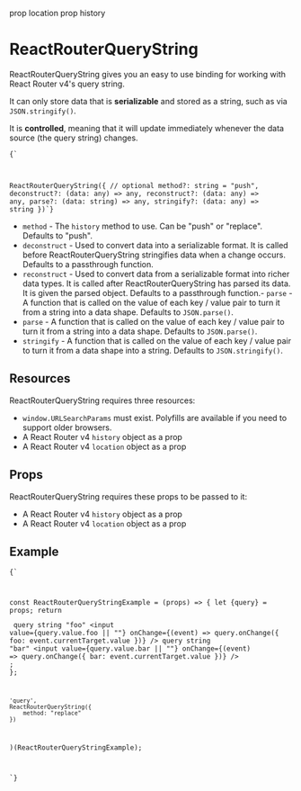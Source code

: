 prop location
prop history

# ReactRouterQueryString

<ReactRouterQueryStringExample location={location} history={history} />

ReactRouterQueryString gives you an easy to use binding for working with React Router v4's query string.

It can only store data that is **serializable** and stored as a string, such as via `JSON.stringify()`.

It is **controlled**, meaning that it will update immediately whenever the data source (the query string) changes.

<Code language="jsx">{`

ReactRouterQueryString({
    // optional
    method?: string = "push",
    deconstruct?: (data: any) => any,
    reconstruct?: (data: any) => any,
    parse?: (data: string) => any,
    stringify?: (data: any) => string
})`}</Code>

- `method` - The `history` method to use. Can be "push" or "replace". Defaults to "push".
- `deconstruct` - Used to convert data into a serializable format. It is called before ReactRouterQueryString stringifies data when a change occurs. Defaults to a passthrough function.
- `reconstruct` - Used to convert data from a serializable format into richer data types. It is called after ReactRouterQueryString has parsed its data. It is given the parsed object. Defaults to a passthrough function.- `parse` - A function that is called on the value of each key / value pair to turn it from a string into a data shape. Defaults to `JSON.parse()`.
- `parse` - A function that is called on the value of each key / value pair to turn it from a string into a data shape. Defaults to `JSON.parse()`.
- `stringify` - A function that is called on the value of each key / value pair to turn it from a data shape into a string. Defaults to `JSON.stringify()`.

## Resources

ReactRouterQueryString requires three resources:
- `window.URLSearchParams` must exist. Polyfills are available if you need to support older browsers.
- A React Router v4 `history` object as a prop
- A React Router v4 `location` object as a prop

## Props

ReactRouterQueryString requires these props to be passed to it:
- A React Router v4 `history` object as a prop
- A React Router v4 `location` object as a prop

## Example

<Code language="jsx">{`

const ReactRouterQueryStringExample = (props) => {
    let {query} = props;
    return <div>
        <label>query string "foo"</label>
        <input
            value={query.value.foo || ""}
            onChange={(event) => query.onChange({
                foo: event.currentTarget.value
            })}
        />
        <label>query string "bar"</label>
        <input
            value={query.value.bar || ""}
            onChange={(event) => query.onChange({
                bar: event.currentTarget.value
            })}
        />
    </div>;
};

    'query',
    ReactRouterQueryString({
        method: "replace"
    })
)(ReactRouterQueryStringExample);

`}</Code>
